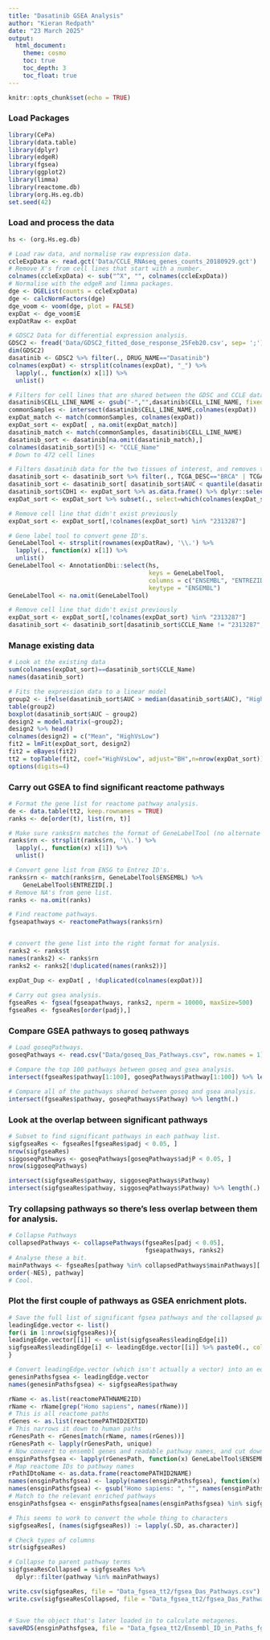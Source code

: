```yaml
---
title: "Dasatinib GSEA Analysis"
author: "Kieran Redpath"
date: "23 March 2025"
output:
  html_document:
    theme: cosmo
    toc: true
    toc_depth: 3
    toc_float: true
---
```


```r
knitr::opts_chunk$set(echo = TRUE)
```

### Load Packages
```r
library(CePa)
library(data.table)
library(dplyr)
library(edgeR)
library(fgsea)
library(ggplot2)
library(limma)
library(reactome.db)
library(org.Hs.eg.db)
set.seed(42)
```

### Load and process the data
```r
hs <- (org.Hs.eg.db)

# Load raw data, and normalise raw expression data.
ccleExpData <- read.gct('Data/CCLE_RNAseq_genes_counts_20180929.gct')
# Remove X's from cell lines that start with a number.
colnames(ccleExpData) <- sub("^X", "", colnames(ccleExpData))
# Normalise with the edgeR and limma packages.
dge <- DGEList(counts = ccleExpData)
dge <- calcNormFactors(dge)
dge_voom <- voom(dge, plot = FALSE)
expDat <- dge_voom$E
expDatRaw <- expDat

# GDSC2 Data for differential expression analysis.
GDSC2 <- fread('Data/GDSC2_fitted_dose_response_25Feb20.csv', sep= ';')
dim(GDSC2)
dasatinib <- GDSC2 %>% filter(., DRUG_NAME=="Dasatinib")
colnames(expDat) <- strsplit(colnames(expDat), "_") %>% 
  lapply(., function(x) x[1]) %>% 
  unlist()

# Filters for cell lines that are shared between the GDSC and CCLE datasets.
dasatinib$CELL_LINE_NAME <- gsub("-","",dasatinib$CELL_LINE_NAME, fixed=TRUE)
commonSamples <- intersect(dasatinib$CELL_LINE_NAME,colnames(expDat))
expDat_match <- match(commonSamples, colnames(expDat))
expDat_sort <- expDat[ , na.omit(expDat_match)]
dasatinib_match <- match(commonSamples, dasatinib$CELL_LINE_NAME)
dasatinib_sort <- dasatinib[na.omit(dasatinib_match),]
colnames(dasatinib_sort)[5] <- "CCLE_Name"
# Down to 472 cell lines

# Filters dasatinib data for the two tissues of interest, and removes the middle 33% of samples (based on AUC), so that we're only looking at the extremes. Then filters "expDat_sort" so it's also only these cell lines, those that have data for the drug of interest, and CDH1 expression data.
dasatinib_sort <- dasatinib_sort %>% filter(., TCGA_DESC=="BRCA" | TCGA_DESC=="STAD")  
dasatinib_sort <- dasatinib_sort[ dasatinib_sort$AUC < quantile(dasatinib_sort$AUC , 0.33) | dasatinib_sort$AUC > quantile(dasatinib_sort$AUC, 0.66), ]
dasatinib_sort$CDH1 <- expDat_sort %>% as.data.frame() %>% dplyr::select(., which(colnames(.) %in% dasatinib_sort$CCLE_Name)) %>%  .["ENSG00000039068.14",] %>% as.vector() %>% t()
expDat_sort <- expDat_sort %>% subset(., select=which(colnames(expDat_sort) %in% dasatinib_sort$CCLE_Name))

# Remove cell line that didn't exist previously
expDat_sort <- expDat_sort[,!colnames(expDat_sort) %in% "2313287"]

# Gene label tool to convert gene ID's.
GeneLabelTool <- strsplit(rownames(expDatRaw), '\\.') %>% 
  lapply(., function(x) x[1]) %>% 
  unlist()
GeneLabelTool <- AnnotationDbi::select(hs,
                                       keys = GeneLabelTool,
                                       columns = c("ENSEMBL", "ENTREZID", "SYMBOL"),
                                       keytype = "ENSEMBL")
GeneLabelTool <- na.omit(GeneLabelTool)

# Remove cell line that didn't exist previously
expDat_sort <- expDat_sort[,!colnames(expDat_sort) %in% "2313287"]
dasatinib_sort <- dasatinib_sort[dasatinib_sort$CCLE_Name != "2313287",]
```
### Manage existing data
```r
# Look at the existing data
sum(colnames(expDat_sort)==dasatinib_sort$CCLE_Name)
names(dasatinib_sort)

# Fits the expression data to a linear model
group2 <- ifelse(dasatinib_sort$AUC > median(dasatinib_sort$AUC), "High", "Low")
table(group2)
boxplot(dasatinib_sort$AUC ~ group2)
design2 = model.matrix(~group2);
design2 %>% head()
colnames(design2) = c("Mean", "HighVsLow")
fit2 = lmFit(expDat_sort, design2)
fit2 = eBayes(fit2)
tt2 = topTable(fit2, coef="HighVsLow", adjust="BH",n=nrow(expDat_sort))
options(digits=4)
```


### Carry out GSEA to find significant reactome pathways
```r
# Format the gene list for reactome pathway analysis.
de <- data.table(tt2, keep.rownames = TRUE)
ranks <- de[order(t), list(rn, t)]

# Make sure ranks$rn matches the format of GeneLabelTool (no alternate transcripts).
ranks$rn <- strsplit(ranks$rn, '\\.') %>% 
  lapply(., function(x) x[1]) %>% 
  unlist()

# Convert gene list from ENSG to Entrez ID's.
ranks$rn <- match(ranks$rn, GeneLabelTool$ENSEMBL) %>% 
    GeneLabelTool$ENTREZID[.]
# Remove NA's from gene list.
ranks <- na.omit(ranks)

# Find reactome pathways.
fgseapathways <- reactomePathways(ranks$rn)


# convert the gene list into the right format for analysis.
ranks2 <- ranks$t
names(ranks2) <- ranks$rn
ranks2 <- ranks2[!duplicated(names(ranks2))]

expDat_Dup <- expDat[ , !duplicated(colnames(expDat))]  
  
# Carry out gsea analysis.
fgseaRes <- fgsea(fgseapathways, ranks2, nperm = 10000, maxSize=500)
fgseaRes <- fgseaRes[order(padj),]
```

### Compare GSEA pathways to goseq pathways
```r
# Load goseqPathways.
goseqPathways <- read.csv("Data/goseq_Das_Pathways.csv", row.names = 1)

# Compare the top 100 pathways between goseq and gsea analysis.
intersect(fgseaRes$pathway[1:100], goseqPathways$Pathway[1:100]) %>% length(.)

# Compare all of the pathways shared between goseq and gsea analysis.
intersect(fgseaRes$pathway, goseqPathways$Pathway) %>% length(.)
```

### Look at the overlap between significant pathways
```r
# Subset to find significant pathways in each pathway list.
sigfgseaRes <- fgseaRes[fgseaRes$padj < 0.05, ]
nrow(sigfgseaRes)
siggoseqPathways <- goseqPathways[goseqPathways$adjP < 0.05, ]
nrow(siggoseqPathways)

intersect(sigfgseaRes$pathway, siggoseqPathways$Pathway)
intersect(sigfgseaRes$pathway, siggoseqPathways$Pathway) %>% length(.)
```

### Try collapsing pathways so there's less overlap between them for analysis.
```r
# Collapse Pathways
collapsedPathways <- collapsePathways(fgseaRes[padj < 0.05],
                                      fgseapathways, ranks2)
# Analyse these a bit.
mainPathways <- fgseaRes[pathway %in% collapsedPathways$mainPathways][
order(-NES), pathway]
# Cool.
```

### Plot the first couple of pathways as GSEA enrichment plots.
```r
# Save the full list of significant fgsea pathways and the collapsed pathways
leadingEdge.vector <- list()
for(i in 1:nrow(sigfgseaRes)){
leadingEdge.vector[[i]] <- unlist(sigfgseaRes$leadingEdge[i])
sigfgseaRes$leadingEdge[i] <- leadingEdge.vector[[i]] %>% paste0(., collapse = "::")
}

# Convert leadingEdge.vector (which isn't actually a vector) into an equivalent to genesinPaths and ensginPaths
genesinPathsfgsea <- leadingEdge.vector
names(genesinPathsfgsea) <- sigfgseaRes$pathway

rName <- as.list(reactomePATHNAME2ID)
rName <- rName[grep("Homo sapiens", names(rName))]
# This is all reactome paths
rGenes <- as.list(reactomePATHID2EXTID)
# This narrows it down to human paths
rGenesPath <- rGenes[match(rName, names(rGenes))]
rGenesPath <- lapply(rGenesPath, unique)
# Now convert to ensembl genes and readable pathway names, and cut down to those in the sigfgseaRes data
ensginPathsfgsea <- lapply(rGenesPath, function(x) GeneLabelTool$ENSEMBL[na.omit(match(x, GeneLabelTool$ENTREZID))])
# Map reactome IDs to pathway names
rPathIDtoName <- as.data.frame(reactomePATHID2NAME)
names(ensginPathsfgsea) <- lapply(names(ensginPathsfgsea), function(x) rPathIDtoName$path_name[na.omit(match(x, rPathIDtoName$DB_ID))])
names(ensginPathsfgsea) <- gsub("Homo sapiens: ", "", names(ensginPathsfgsea))
# Match to the relevant enriched pathways
ensginPathsfgsea <- ensginPathsfgsea[names(ensginPathsfgsea) %in% sigfgseaRes$pathway]

# This seems to work to convert the whole thing to characters
sigfgseaRes[, (names(sigfgseaRes)) := lapply(.SD, as.character)]

# Check types of columns
str(sigfgseaRes)

# Collapse to parent pathway terms
sigfgseaResCollapsed = sigfgseaRes %>%
  dplyr::filter(pathway %in% mainPathways)

write.csv(sigfgseaRes, file = "Data_fgsea_tt2/fgsea_Das_Pathways.csv")
write.csv(sigfgseaResCollapsed, file = "Data_fgsea_tt2/fgsea_Das_Pathways_Collapsed.csv")


# Save the object that's later loaded in to calculate metagenes.
saveRDS(ensginPathsfgsea, file = "Data_fgsea_tt2/Ensembl_ID_in_Paths_fgsea.Rds")
```